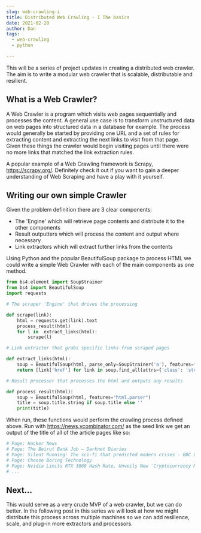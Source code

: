 ```yaml
---
slug: web-crawling-i
title: Distributed Web Crawling - I The basics
date: 2021-02-20
author: Dan
tags:
  - web-crawling
  - python
  
---
```


This will be a series of project updates in creating a distributed web crawler. The aim is to write a modular web crawler that is scalable, distributable and resilient. 

## What is a Web Crawler?


A Web Crawler is a program which visits web pages sequentially and processes the content. A general use case is to transform unstructured data on web pages into structured data in a database for example.
The process would generally be started by providing one URL and a set of rules for extracting content and extracting the next links to visit from that page. Given these things the 
crawler would begin visiting pages until there were no more links that matched the link extraction rules.

A popular example of a Web Crawling framework is Scrapy, https://scrapy.org/. Definitely check it out if you want to gain a deeper understanding of Web Scraping and have a play with it yourself.


## Writing our own simple Crawler

Given the problem definition there are 3 clear components:

- The 'Engine' which will retrieve page contents and distribute it to the other components
- Result outputters which will process the content and output where necessary
- Link extractors which will extract further links from the contents 

Using Python and the popular BeautifulSoup package to process HTML we could write a simple Web Crawler with each of the main components as one method.

```python
from bs4.element import SoupStrainer
from bs4 import BeautifulSoup
import requests

# The scraper 'Engine' that drives the processing

def scrape(link): 
    html = requests.get(link).text
    process_result(html)
    for l in  extract_links(html):
        scrape(l)

# Link extractor that grabs specific links from scraped pages

def extract_links(html):
    soup = BeautifulSoup(html, parse_only=SoupStrainer('a'), features="html.parser")
    return [link['href'] for link in soup.find_all(attrs={'class': 'storylink'}) if link.has_attr('href')]

# Result processer that processes the html and outputs any results

def process_result(html):
    soup = BeautifulSoup(html, features="html.parser")
    title = soup.title.string if soup.title else ''
    print(title)

```

When run, these functions would perform the crawling process defined above. Run with https://news.ycombinator.com/ as the seed link we get an output of the title of all of the article pages like so:

```python
# Page: Hacker News
# Page: The Beirut Bank Job – Darknet Diaries
# Page: Silent Running: The sci-fi that predicted modern crises - BBC Culture
# Page: Choose Boring Technology
# Page: Nvidia Limits RTX 3060 Hash Rate, Unveils New 'Cryptocurrency Mining Processor' Line of GPUs | Tom's Hardware
# ...
```

## Next...

This would serve as a very crude MVP of a web crawler, but we can do better. 
In the following post in this series we will look at how we might distribute this process across multiple machines so we can add resilience, scale, and plug-in more extractors and processors.


